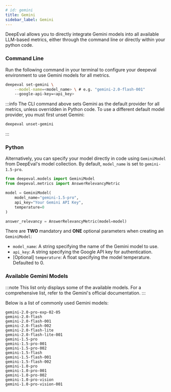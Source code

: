 ```yaml
---
# id: gemini
title: Gemini
sidebar_label: Gemini
---
```


DeepEval allows you to directly integrate Gemini models into all available LLM-based metrics, either through the command line or directly within your python code.

### Command Line

Run the following command in your terminal to configure your deepeval environment to use Gemini models for all metrics.

```bash
deepeval set-gemini \
    --model-name=<model_name> \ # e.g. "gemini-2.0-flash-001"
    --google-api-key=<api_key>
```

:::info
The CLI command above sets Gemini as the default provider for all metrics, unless overridden in Python code. To use a different default model provider, you must first unset Gemini:

```bash
deepeval unset-gemini
```

:::

### Python

Alternatively, you can specify your model directly in code using `GeminiModel` from DeepEval's model collection. By default, `model_name` is set to `gemini-1.5-pro`.

```python
from deepeval.models import GeminiModel
from deepeval.metrics import AnswerRelevancyMetric

model = GeminiModel(
    model_name="gemini-1.5-pro",
    api_key="Your Gemini API Key",
    temperature=0
)

answer_relevancy = AnswerRelevancyMetric(model=model)
```

There are **TWO** mandatory and **ONE** optional parameters when creating an `GeminiModel`:

- `model_name`: A string specifying the name of the Gemini model to use.
- `api_key`: A string specifying the Google API key for authentication.
- [Optional] `temperature`: A float specifying the model temperature. Defaulted to 0.

### Available Gemini Models

:::note
This list only displays some of the available models. For a comprehensive list, refer to the Gemini's official documentation.
:::

Below is a list of commonly used Gemini models:

`gemini-2.0-pro-exp-02-05`  
`gemini-2.0-flash`  
`gemini-2.0-flash-001`  
`gemini-2.0-flash-002`  
`gemini-2.0-flash-lite`  
`gemini-2.0-flash-lite-001`  
`gemini-1.5-pro`  
`gemini-1.5-pro-001`  
`gemini-1.5-pro-002`  
`gemini-1.5-flash`  
`gemini-1.5-flash-001`  
`gemini-1.5-flash-002`  
`gemini-1.0-pro`  
`gemini-1.0-pro-001`  
`gemini-1.0-pro-002`  
`gemini-1.0-pro-vision`  
`gemini-1.0-pro-vision-001`
